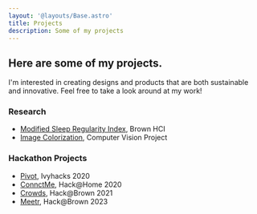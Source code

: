 ```yaml
---
layout: '@layouts/Base.astro'
title: Projects
description: Some of my projects
---
```


## Here are some of my projects.

I'm interested in creating designs and products that are both sustainable and innovative. Feel free to take a look around at my work!

### Research

-   [Modified Sleep Regularity Index](/projects/sleep-regularity-research), Brown HCI
-   [Image Colorization](/projects/image-colorization), Computer Vision Project

### Hackathon Projects

-   [Pivot](/projects/pivot), Ivyhacks 2020
-   [ConnctMe](/projects/connctme), Hack@Home 2020
-   [Crowds](/projects/crowds), Hack@Brown 2021
-   [Meetr](https://devpost.com/software/meetr-q4ywjd), Hack@Brown 2023
